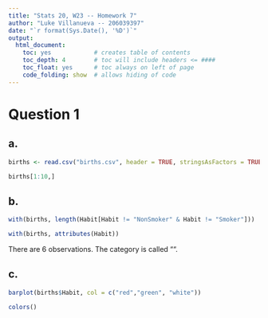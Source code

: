 ```yaml
---
title: "Stats 20, W23 -- Homework 7"
author: "Luke Villanueva -- 206039397"
date: "`r format(Sys.Date(), '%D')`"
output:
  html_document:
    toc: yes            # creates table of contents
    toc_depth: 4        # toc will include headers <= ####
    toc_float: yes      # toc always on left of page
    code_folding: show  # allows hiding of code
---
```


# Question 1

## a. 

```r

births <- read.csv("births.csv", header = TRUE, stringsAsFactors = TRUE)

births[1:10,]

```

## b.

```r

with(births, length(Habit[Habit != "NonSmoker" & Habit != "Smoker"]))

with(births, attributes(Habit))

```

There are 6 observations. The category is called "".

## c.

```r

barplot(births$Habit, col = c("red","green", "white"))

colors()

```